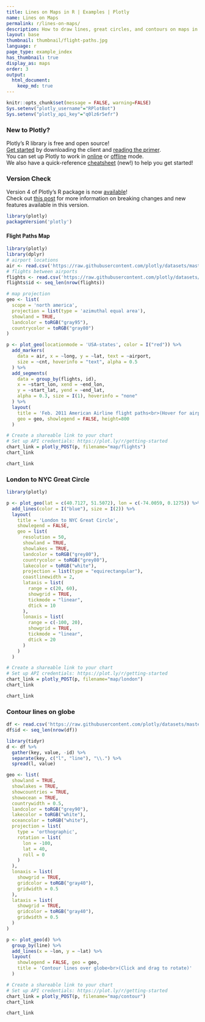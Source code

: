 ```yaml
---
title: Lines on Maps in R | Examples | Plotly
name: Lines on Maps
permalink: r/lines-on-maps/
description: How to draw lines, great circles, and contours on maps in R. Lines on maps can show distance between geographic points or be contour lines (isolines, isopleths, or isarithms).
layout: base
thumbnail: thumbnail/flight-paths.jpg
language: r
page_type: example_index
has_thumbnail: true
display_as: maps
order: 3
output:
  html_document:
    keep_md: true
---
```


```r
knitr::opts_chunk$set(message = FALSE, warning=FALSE)
Sys.setenv("plotly_username"="RPlotBot")
Sys.setenv("plotly_api_key"="q0lz6r5efr")
```
### New to Plotly?

Plotly's R library is free and open source!<br>
[Get started](https://plot.ly/r/getting-started/) by downloading the client and [reading the primer](https://plot.ly/r/getting-started/).<br>
You can set up Plotly to work in [online](https://plot.ly/r/getting-started/#hosting-graphs-in-your-online-plotly-account) or [offline](https://plot.ly/r/offline/) mode.<br>
We also have a quick-reference [cheatsheet](https://images.plot.ly/plotly-documentation/images/r_cheat_sheet.pdf) (new!) to help you get started!

### Version Check

Version 4 of Plotly's R package is now [available](https://plot.ly/r/getting-started/#installation)!<br>
Check out [this post](http://moderndata.plot.ly/upgrading-to-plotly-4-0-and-above/) for more information on breaking changes and new features available in this version.
```r
library(plotly)
packageVersion('plotly')
```

#### Flight Paths Map

```r
library(plotly)
library(dplyr)
# airport locations
air <- read.csv('https://raw.githubusercontent.com/plotly/datasets/master/2011_february_us_airport_traffic.csv')
# flights between airports
flights <- read.csv('https://raw.githubusercontent.com/plotly/datasets/master/2011_february_aa_flight_paths.csv')
flights$id <- seq_len(nrow(flights))

# map projection
geo <- list(
  scope = 'north america',
  projection = list(type = 'azimuthal equal area'),
  showland = TRUE,
  landcolor = toRGB("gray95"),
  countrycolor = toRGB("gray80")
)

p <- plot_geo(locationmode = 'USA-states', color = I("red")) %>%
  add_markers(
    data = air, x = ~long, y = ~lat, text = ~airport,
    size = ~cnt, hoverinfo = "text", alpha = 0.5
  ) %>%
  add_segments(
    data = group_by(flights, id),
    x = ~start_lon, xend = ~end_lon,
    y = ~start_lat, yend = ~end_lat,
    alpha = 0.3, size = I(1), hoverinfo = "none"
  ) %>%
  layout(
    title = 'Feb. 2011 American Airline flight paths<br>(Hover for airport names)',
    geo = geo, showlegend = FALSE, height=800
  )

# Create a shareable link to your chart
# Set up API credentials: https://plot.ly/r/getting-started
chart_link = plotly_POST(p, filename="map/flights")
chart_link
```

```r
chart_link
```

### London to NYC Great Circle

```r
library(plotly)

p <- plot_geo(lat = c(40.7127, 51.5072), lon = c(-74.0059, 0.1275)) %>%
  add_lines(color = I("blue"), size = I(2)) %>%
  layout(
    title = 'London to NYC Great Circle',
    showlegend = FALSE,
    geo = list(
      resolution = 50,
      showland = TRUE,
      showlakes = TRUE,
      landcolor = toRGB("grey80"),
      countrycolor = toRGB("grey80"),
      lakecolor = toRGB("white"),
      projection = list(type = "equirectangular"),
      coastlinewidth = 2,
      lataxis = list(
        range = c(20, 60),
        showgrid = TRUE,
        tickmode = "linear",
        dtick = 10
      ),
      lonaxis = list(
        range = c(-100, 20),
        showgrid = TRUE,
        tickmode = "linear",
        dtick = 20
      )
    )
  )

# Create a shareable link to your chart
# Set up API credentials: https://plot.ly/r/getting-started
chart_link = plotly_POST(p, filename="map/london")
chart_link
```

```r
chart_link
```

### Contour lines on globe

```r
df <- read.csv('https://raw.githubusercontent.com/plotly/datasets/master/globe_contours.csv')
df$id <- seq_len(nrow(df))

library(tidyr)
d <- df %>%
  gather(key, value, -id) %>%
  separate(key, c("l", "line"), "\\.") %>%
  spread(l, value)

geo <- list(
  showland = TRUE,
  showlakes = TRUE,
  showcountries = TRUE,
  showocean = TRUE,
  countrywidth = 0.5,
  landcolor = toRGB("grey90"),
  lakecolor = toRGB("white"),
  oceancolor = toRGB("white"),
  projection = list(
    type = 'orthographic',
    rotation = list(
      lon = -100,
      lat = 40,
      roll = 0
    )
  ),
  lonaxis = list(
    showgrid = TRUE,
    gridcolor = toRGB("gray40"),
    gridwidth = 0.5
  ),
  lataxis = list(
    showgrid = TRUE,
    gridcolor = toRGB("gray40"),
    gridwidth = 0.5
  )
)

p <- plot_geo(d) %>%
  group_by(line) %>%
  add_lines(x = ~lon, y = ~lat) %>%
  layout(
    showlegend = FALSE, geo = geo,
    title = 'Contour lines over globe<br>(Click and drag to rotate)'
  )

# Create a shareable link to your chart
# Set up API credentials: https://plot.ly/r/getting-started
chart_link = plotly_POST(p, filename="map/contour")
chart_link
```

```r
chart_link
```
